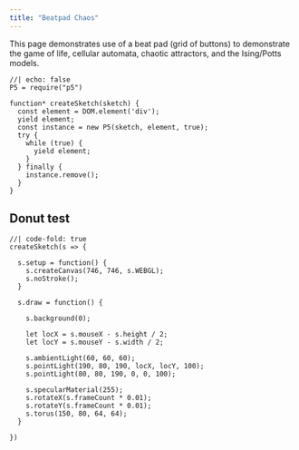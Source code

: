 ```yaml
---
title: "Beatpad Chaos"
---
```


This page demonstrates use of a beat pad (grid of buttons) to demonstrate the game of life, cellular automata,
chaotic attractors, and the Ising/Potts models. 

```ojs
//| echo: false
P5 = require("p5")

function* createSketch(sketch) {
  const element = DOM.element('div');
  yield element;
  const instance = new P5(sketch, element, true);
  try {
    while (true) {
      yield element;
    }
  } finally {
    instance.remove();
  }
}
```

## Donut test
```ojs
//| code-fold: true
createSketch(s => {

  s.setup = function() {
    s.createCanvas(746, 746, s.WEBGL);
    s.noStroke();
  }

  s.draw = function() {

    s.background(0);

    let locX = s.mouseX - s.height / 2;
    let locY = s.mouseY - s.width / 2;  
    
    s.ambientLight(60, 60, 60);
    s.pointLight(190, 80, 190, locX, locY, 100);
    s.pointLight(80, 80, 190, 0, 0, 100);
  
    s.specularMaterial(255);
    s.rotateX(s.frameCount * 0.01);
    s.rotateY(s.frameCount * 0.01);
    s.torus(150, 80, 64, 64);
  }

})
```